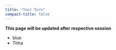```yaml
---
title: "Your Turn"
compact-title: false
---
```


**This page will be updated after respective session**

- [blue]{color="blue"}
- Thha
